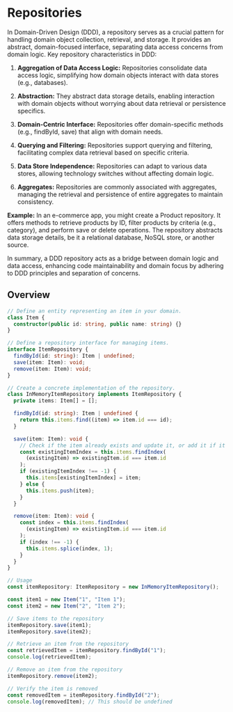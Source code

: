 # Repositories

In Domain-Driven Design (DDD), a repository serves as a crucial pattern for handling domain object collection, retrieval, and storage. It provides an abstract, domain-focused interface, separating data access concerns from domain logic. Key repository characteristics in DDD:

1. **Aggregation of Data Access Logic:** Repositories consolidate data access logic, simplifying how domain objects interact with data stores (e.g., databases).

2. **Abstraction:** They abstract data storage details, enabling interaction with domain objects without worrying about data retrieval or persistence specifics.

3. **Domain-Centric Interface:** Repositories offer domain-specific methods (e.g., findById, save) that align with domain needs.

4. **Querying and Filtering:** Repositories support querying and filtering, facilitating complex data retrieval based on specific criteria.

5. **Data Store Independence:** Repositories can adapt to various data stores, allowing technology switches without affecting domain logic.

6. **Aggregates:** Repositories are commonly associated with aggregates, managing the retrieval and persistence of entire aggregates to maintain consistency.

**Example:**
In an e-commerce app, you might create a Product repository. It offers methods to retrieve products by ID, filter products by criteria (e.g., category), and perform save or delete operations. The repository abstracts data storage details, be it a relational database, NoSQL store, or another source.

In summary, a DDD repository acts as a bridge between domain logic and data access, enhancing code maintainability and domain focus by adhering to DDD principles and separation of concerns.

## Overview

```ts copy
// Define an entity representing an item in your domain.
class Item {
  constructor(public id: string, public name: string) {}
}

// Define a repository interface for managing items.
interface ItemRepository {
  findById(id: string): Item | undefined;
  save(item: Item): void;
  remove(item: Item): void;
}

// Create a concrete implementation of the repository.
class InMemoryItemRepository implements ItemRepository {
  private items: Item[] = [];

  findById(id: string): Item | undefined {
    return this.items.find((item) => item.id === id);
  }

  save(item: Item): void {
    // Check if the item already exists and update it, or add it if it's a new item.
    const existingItemIndex = this.items.findIndex(
      (existingItem) => existingItem.id === item.id
    );
    if (existingItemIndex !== -1) {
      this.items[existingItemIndex] = item;
    } else {
      this.items.push(item);
    }
  }

  remove(item: Item): void {
    const index = this.items.findIndex(
      (existingItem) => existingItem.id === item.id
    );
    if (index !== -1) {
      this.items.splice(index, 1);
    }
  }
}

// Usage
const itemRepository: ItemRepository = new InMemoryItemRepository();

const item1 = new Item("1", "Item 1");
const item2 = new Item("2", "Item 2");

// Save items to the repository
itemRepository.save(item1);
itemRepository.save(item2);

// Retrieve an item from the repository
const retrievedItem = itemRepository.findById("1");
console.log(retrievedItem);

// Remove an item from the repository
itemRepository.remove(item2);

// Verify the item is removed
const removedItem = itemRepository.findById("2");
console.log(removedItem); // This should be undefined
```
